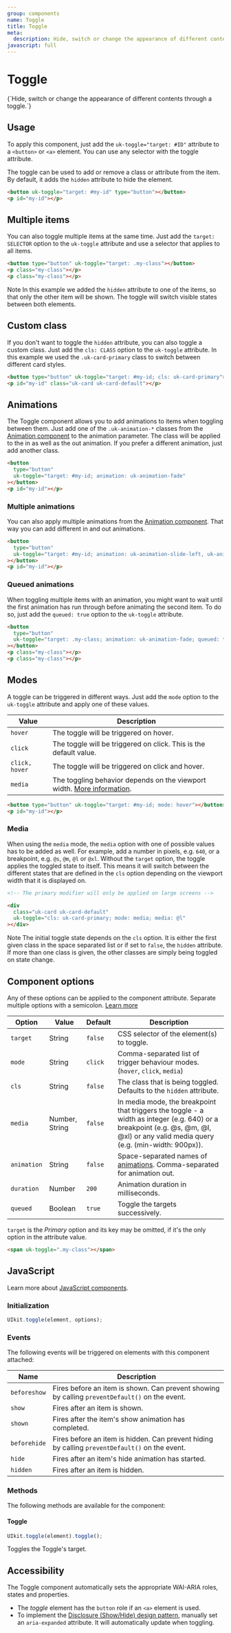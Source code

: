 ```yaml
---
group: components
name: Toggle
title: Toggle
meta:
  description: Hide, switch or change the appearance of different contents through a toggle.
javascript: full
---
```



# Toggle

<p class="uk-text-lead uk-paragraph">{`Hide, switch or change the appearance of different contents through a toggle.`}</p>

## Usage

To apply this component, just add the `uk-toggle="target: #ID"` attribute to a `<button>` or `<a>` element. You can use any selector with the toggle attribute.

The toggle can be used to add or remove a class or attribute from the item. By default, it adds the `hidden` attribute to hide the element.

```html
<button uk-toggle="target: #my-id" type="button"></button>
<p id="my-id"></p>
```

<Example component="toggle" index={0} />

## Multiple items

You can also toggle multiple items at the same time. Just add the `target: SELECTOR` option to the `uk-toggle` attribute and use a selector that applies to all items.

```html
<button type="button" uk-toggle="target: .my-class"></button>
<p class="my-class"></p>
<p class="my-class"></p>
```

<Example component="toggle" index={1} />

<span class="uk-label uk-label-primary">Note</span> In this example we added the
`hidden` attribute to one of the items, so that only the other item will be shown.
The toggle will switch visible states between both elements.

## Custom class

If you don't want to toggle the `hidden` attribute, you can also toggle a custom class. Just add the `cls: CLASS` option to the `uk-toggle` attribute. In this example we used the `.uk-card-primary` class to switch between different card styles.

```html
<button type="button" uk-toggle="target: #my-id; cls: uk-card-primary"></button>
<p id="my-id" class="uk-card uk-card-default"></p>
```

<Example component="toggle" index={2} />

## Animations

The Toggle component allows you to add animations to items when toggling between them. Just add one of the `.uk-animation-*` classes from the [Animation component](/docs/animation) to the animation parameter. The class will be applied to the in as well as the out animation. If you prefer a different animation, just add another class.

```html
<button
  type="button"
  uk-toggle="target: #my-id; animation: uk-animation-fade"
></button>
<p id="my-id"></p>
```

<Example component="toggle" index={3} />

### Multiple animations

You can also apply multiple animations from the [Animation component](/docs/animation). That way you can add different in and out animations.

```html
<button
  type="button"
  uk-toggle="target: #my-id; animation: uk-animation-slide-left, uk-animation-slide-bottom"
></button>
<p id="my-id"></p>
```

<Example component="toggle" index={4} />

### Queued animations

When toggling multiple items with an animation, you might want to wait until the first animation has run through before animating the second item. To do so, just add the `queued: true` option to the `uk-toggle` attribute.

```html
<button
  type="button"
  uk-toggle="target: .my-class; animation: uk-animation-fade; queued: true"
></button>
<p class="my-class"></p>
<p class="my-class"></p>
```

<Example component="toggle" index={5} />

## Modes

A toggle can be triggered in different ways. Just add the `mode` option to the `uk-toggle` attribute and apply one of these values.

| Value          | Description                                                                      |
| -------------- | -------------------------------------------------------------------------------- |
| `hover`        | The toggle will be triggered on hover.                                           |
| `click `       | The toggle will be triggered on click. This is the default value.                |
| `click, hover` | The toggle will be triggered on click and hover.                                 |
| `media`        | The toggling behavior depends on the viewport width. [More information](#media). |

```html
<button type="button" uk-toggle="target: #my-id; mode: hover"></button>
<p id="my-id"></p>
```

<Example component="toggle" index={6} />

### Media

When using the `media` mode, the `media` option with one of possible values has to be added as well. For example, add a number in pixels, e.g. `640`, or a breakpoint, e.g. `@s`, `@m`, `@l` or `@xl`. Without the `target` option, the toggle applies the toggled state to itself. This means it will switch between the different states that are defined in the `cls` option depending on the viewport width that it is displayed on.

```html
<!-- The primary modifier will only be applied on large screens -->

<div
  class="uk-card uk-card-default"
  uk-toggle="cls: uk-card-primary; mode: media; media: @l"
></div>
```

<Example component="toggle" index={7} />

<span class="uk-label uk-label-primary">Note</span> The initial toggle state depends
on the `cls` option. It is either the first given class in the space separated list
or if set to `false`, the `hidden` attribute. If more than one class is given, the
other classes are simply being toggled on state change.

## Component options

Any of these options can be applied to the component attribute. Separate multiple options with a semicolon. [Learn more](/docs/javascript#component-configuration)

| Option      | Value          | Default | Description                                                                                                                                                                       |
| ----------- | -------------- | ------- | --------------------------------------------------------------------------------------------------------------------------------------------------------------------------------- |
| `target`    | String         | `false` | CSS selector of the element(s) to toggle.                                                                                                                                         |
| `mode`      | String         | `click` | Comma-separated list of trigger behaviour modes. (`hover`, `click`, `media`)                                                                                                      |
| `cls`       | String         | `false` | The class that is being toggled. Defaults to the `hidden` attribute.                                                                                                              |
| `media`     | Number, String | `false` | In media mode, the breakpoint that triggers the toggle - a width as integer (e.g. 640) or a breakpoint (e.g. @s, @m, @l, @xl) or any valid media query (e.g. (min-width: 900px)). |
| `animation` | String         | `false` | Space-separated names of [animations](/docs/animation). Comma-separated for animation out.                                                                                           |
| `duration`  | Number         | `200`   | Animation duration in milliseconds.                                                                                                                                               |
| `queued`    | Boolean        | `true`  | Toggle the targets successively.                                                                                                                                                  |

`target` is the _Primary_ option and its key may be omitted, if it's the only option in the attribute value.

```html
<span uk-toggle=".my-class"></span>
```

## JavaScript

Learn more about [JavaScript components](javascript.md#programmatic-use).

### Initialization

```js
UIkit.toggle(element, options);
```

### Events

The following events will be triggered on elements with this component attached:

| Name         | Description                                                                                    |
| ------------ | ---------------------------------------------------------------------------------------------- |
| `beforeshow` | Fires before an item is shown. Can prevent showing by calling `preventDefault()` on the event. |
| `show`       | Fires after an item is shown.                                                                  |
| `shown`      | Fires after the item's show animation has completed.                                           |
| `beforehide` | Fires before an item is hidden. Can prevent hiding by calling `preventDefault()` on the event. |
| `hide`       | Fires after an item's hide animation has started.                                              |
| `hidden`     | Fires after an item is hidden.                                                                 |

### Methods

The following methods are available for the component:

#### Toggle

```js
UIkit.toggle(element).toggle();
```

Toggles the Toggle's target.

## Accessibility

The Toggle component automatically sets the appropriate WAI-ARIA roles, states and properties.

- The _toggle_ element has the `button` role if an `<a>` element is used.
- To implement the [Disclosure (Show/Hide) design pattern](https://www.w3.org/WAI/ARIA/apg/patterns/disclosure/), manually set an `aria-expanded` attribute. It will automatically update when toggling.
